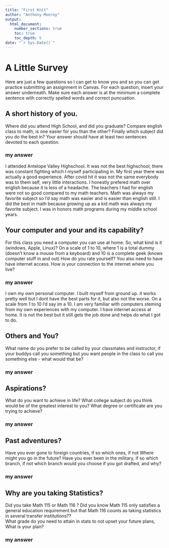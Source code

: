 ```yaml
---
title: "First Knit"
author: "Anthony Monroy"
output: 
  html_document:
    number_sections: true
    toc: true
    toc_depth: 5
date: "`r Sys.Date()`"   
---
```


# A Little Survey

Here are just a few questions so I can get to know you and so you can get practice submitting an assignment in Canvas.  For each question, insert your answer underneath. Make sure each answer is at the minimum a complete sentence with correctly spelled words and correct puncuation. 

## A short history of you.  
Where did you attend High School, and did you graduate? Compare english class to math, is one easier for you than the other? Finally which subject did you do the best in? Your answer should have at least two sentences devoted to each question.  
  
### my answer     
  
I attended Antelope Valley Highschool. It was not the best highschool, there was constant fighting which I myself participating in. My first year there was actually a good experience. After covid hit it was not the same everybody was to them self, very little interactions. I honestly prefered math over english because it is less of a headache. The teachers I had for english were not so good compared to my math teachers. Math was always my favorite subject so I'd say math was easier and is easier than english still. I did the best in math because growing up as a kid math was always my favorite subject. I was in honors math programs during my middle school years.     

     


## Your computer and your and its capability?  
 For this class  you need a computer you can use at home.  So, what kind is it (windows, Apple, Linux)?  On a scale of 1 to 10, where 1 is a total dummy (doesn't know a mouse from a keyboard) and 10 is a complete geek (knows computer stuff in and out) How do you rate yourself?  You also need to have have internet access. How is your connection to the internet where you live?

### my answer   
   I own my own personal computer. I built myself from ground up. it works pretty well but I dont have the best parts for it, but also not the worse. On a scale from 1 to 10 I'd say im a 10. I am very familiar with computers steming from my own experiences with my computer. I have internet access at home. It is not the best but it still gets the job done and helps do what I got to do. 

   

## Others and You?   
What name do you prefer to be called by your classmates and instructor, if your buddys call you something but you want people in the class to call you something else - what would that be? 

### my answer     
  
   
 




## Aspirations?   
What do you want to achieve in life?  What college subject do you think would be of the greatest interest to you? What degree or certificate are you trying to achieve?

### my answer     
  
   
 




## Past adventures?  
Have you ever gone to foreign countries, if so which ones, if not Where might you go in the future?  Have you ever been in the military, if so which branch, if not which branch would you choose if you got drafted, and why?

### my answer     
  
   
  




## Why are you taking Statistics?  
Did you take Math 115 or Math 116 ?  Did you know Math 115 only satisfies a general education requirement but that Math 116 counts as taking statistics in several transfer institutions??  
What grade do you need to attain in stats to not upset your future plans, What is your plan?  
 

### my answer     
  
   
 






  




